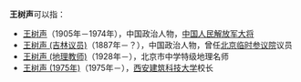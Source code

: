 '''王树声'''可以指：
*[[王树声|王树声]]（1905年－1974年），中国政治人物，[[中国人民解放军大将|中国人民解放军大将]]
*[[王树声_(吉林议员)|王树声 (吉林议员)]]（1887年－？），中国政治人物，曾任[[北京临时参议院|北京临时参议院]]议员
*[[王树声_(地理教师)|王树声 (地理教师)]]（1928年－），北京市中学特级地理名师
*[[王树声_(1975年)|王树声 (1975年)]]（1975年－），[[西安建筑科技大学|西安建筑科技大学]]校长

{{disambig|shu|Cat=三字王姓人名消歧义}}